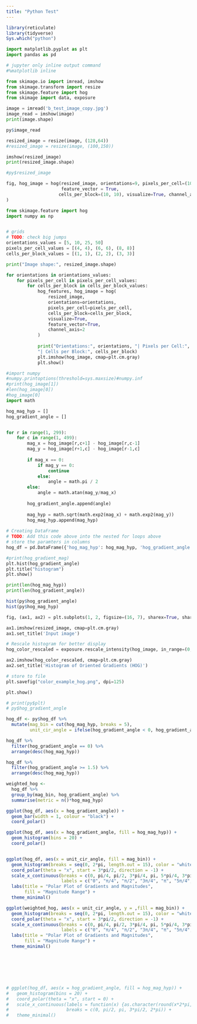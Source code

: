 ```yaml
---
title: "Python Test"
---
```


```r
library(reticulate)
library(tidyverse)
Sys.which("python")
```

```python

import matplotlib.pyplot as plt
import pandas as pd

# jupyter only inline output command
#%matplotlib inline

from skimage.io import imread, imshow
from skimage.transform import resize
from skimage.feature import hog
from skimage import data, exposure


```

```python
image = imread('b_test_image_copy.jpg')
image_read = imshow(image)
print(image.shape)
```

```r
py$image_read
```

```python
resized_image = resize(image, (128,64))
#resized_image = resize(image, (100,150))

imshow(resized_image)
print(resized_image.shape)
```

```r
#py$resized_image
```

```python
fig, hog_image = hog(resized_image, orientations=9, pixels_per_cell=(10, 10), 
                     feature_vector = True,
                    cells_per_block=(10, 10), visualize=True, channel_axis=2 #multichannel=True
)
```

```python
from skimage.feature import hog
import numpy as np


# grids
# TODO: check big jumps
orientations_values = [5, 10, 25, 50]
pixels_per_cell_values = [(4, 4), (6, 6), (8, 8)]
cells_per_block_values = [(1, 1), (2, 2), (3, 3)]

print("Image shape:", resized_image.shape)

for orientations in orientations_values:
    for pixels_per_cell in pixels_per_cell_values:
        for cells_per_block in cells_per_block_values:
            hog_features, hog_image = hog(
                resized_image,
                orientations=orientations,
                pixels_per_cell=pixels_per_cell,
                cells_per_block=cells_per_block,
                visualize=True,
                feature_vector=True,
                channel_axis=2
            )
            
            print("Orientations:", orientations, "| Pixels per Cell:", pixels_per_cell, 
            "| Cells per Block:", cells_per_block)
            plt.imshow(hog_image, cmap=plt.cm.gray)
            plt.show()

```



```python
#import numpy
#numpy.printoptions(threshold=sys.maxsize)#numpy.inf
#print(hog_image[1])
#len(hog_image[0])
#hog_image[0]
import math

hog_mag_hyp = []
hog_gradient_angle = []


for r in range(1, 299):
    for c in range(1, 499):
        mag_x = hog_image[r,c+1] - hog_image[r,c-1]
        mag_y = hog_image[r+1,c] - hog_image[r-1,c]
        
        if mag_x == 0:
            if mag_y == 0:
                continue
            else:
                angle = math.pi / 2
        else:
            angle = math.atan(mag_y/mag_x)
        
        hog_gradient_angle.append(angle)
        
        mag_hyp = math.sqrt(math.exp2(mag_x) + math.exp2(mag_y))
        hog_mag_hyp.append(mag_hyp)
        
# Creating DataFrame
# TODO: Add this code above into the nested for loops above
# store the paramters in columns
hog_df = pd.DataFrame({'hog_mag_hyp': hog_mag_hyp, 'hog_gradient_angle': hog_gradient_angle})

#print(hog_gradient_mag)
plt.hist(hog_gradient_angle) 
plt.title("histogram") 
plt.show()

print(len(hog_mag_hyp))
print(len(hog_gradient_angle))

```



```r
hist(py$hog_gradient_angle)
hist(py$hog_mag_hyp)
```

```python
fig, (ax1, ax2) = plt.subplots(1, 2, figsize=(16, 7), sharex=True, sharey=True)

ax1.imshow(resized_image, cmap=plt.cm.gray)
ax1.set_title('Input image')

# Rescale histogram for better display 
hog_color_rescaled = exposure.rescale_intensity(hog_image, in_range=(0, 10))

ax2.imshow(hog_color_rescaled, cmap=plt.cm.gray)
ax2.set_title('Histogram of Oriented Gradients (HOG)')

# store to file
plt.savefig("color_example_hog.png", dpi=125)

plt.show()

```

```r
# print(py$plt)
# py$hog_gradient_angle

hog_df <- py$hog_df %>%
  mutate(mag_bin = cut(hog_mag_hyp, breaks = 5),
         unit_cir_angle = ifelse(hog_gradient_angle < 0, hog_gradient_angle + 2*pi, hog_gradient_angle))

hog_df %>%
  filter(hog_gradient_angle == 0) %>%
  arrange(desc(hog_mag_hyp))

hog_df %>%
  filter(hog_gradient_angle >= 1.5) %>%
  arrange(desc(hog_mag_hyp))

```

```r

weighted_hog <-
  hog_df %>%
  group_by(mag_bin, hog_gradient_angle) %>%
  summarise(metric = n()*hog_mag_hyp)

ggplot(hog_df, aes(x = hog_gradient_angle)) +
  geom_bar(width = 1, colour = "black") +
  coord_polar()

ggplot(hog_df, aes(x = hog_gradient_angle, fill = hog_mag_hyp)) +
  geom_histogram(bins = 20) +
  coord_polar()


ggplot(hog_df, aes(x = unit_cir_angle, fill = mag_bin)) +
  geom_histogram(breaks = seq(0, 2*pi, length.out = 15), color = "white") +
  coord_polar(theta = "x", start = 3*pi/2, direction = -1) +
  scale_x_continuous(breaks = c(0, pi/4, pi/2, 3*pi/4, pi, 5*pi/4, 3*pi/2, 7*pi/4), 
                     labels = c("0", "π/4", "π/2", "3π/4", "π", "5π/4", "3π/2", "7π/4")) +
  labs(title = "Polar Plot of Gradients and Magnitudes",
       fill = "Magnitude Range") +
  theme_minimal()

ggplot(weighted_hog, aes(x = unit_cir_angle, y = ,fill = mag_bin)) +
  geom_histogram(breaks = seq(0, 2*pi, length.out = 15), color = "white") +
  coord_polar(theta = "x", start = 3*pi/2, direction = -1) +
  scale_x_continuous(breaks = c(0, pi/4, pi/2, 3*pi/4, pi, 5*pi/4, 3*pi/2, 7*pi/4), 
                     labels = c("0", "π/4", "π/2", "3π/4", "π", "5π/4", "3π/2", "7π/4")) +
  labs(title = "Polar Plot of Gradients and Magnitudes",
       fill = "Magnitude Range") +
  theme_minimal()







# ggplot(hog_df, aes(x = hog_gradient_angle, fill = hog_mag_hyp)) +
#   geom_histogram(bins = 20) +
#   coord_polar(theta = "x", start = 0) +
#   scale_x_continuous(labels = function(x) {as.character(round(x*2*pi, digits = 5))},
#                      breaks = c(0, pi/2, pi, 3*pi/2, 2*pi)) +
#   theme_minimal()


```
